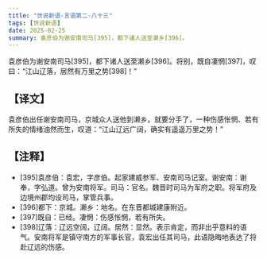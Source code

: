 ```yaml
---
title: "世说新语-言语第二-八十三"
tags: [世说新语]
date: 2025-02-25
summary: 袁彦伯为谢安南司马[395]，都下诸人送至濑乡[396]。
---
```


袁彦伯为谢安南司马[395]，都下诸人送至濑乡[396]。将别，既自凄惘[397]，叹曰：“江山辽落，居然有万里之势[398]！”

## 【译文】

袁彦伯出任谢安南司马，京城众人送他到濑乡。就要分手了，一种伤感怅惘、若有所失的情绪油然而生，叹道：“江山辽远广阔，确实有遥遥万里之势！”

## 【注释】

- [395]袁彦伯：袁宏，字彦伯。起家建威参军、安南司马记室。谢安南：谢奉，字弘道。曾为安南将军。司马：官名。魏晋时司马为军府之职。将军府及边境州郡均设司马，掌管兵事。
- [396]都下：京城。濑乡：地名。在东晋都城建康附近。
- [397]既自：已经。凄惘：伤感怅惘，若有所失。
- [398]辽落：辽远空阔，辽阔。居然：显然。表示肯定，而非出乎意料的语气。安南将军是镇守南方的军事长官，袁宏出任其司马，此语隐晦地表达了将赴辽远的伤感。
